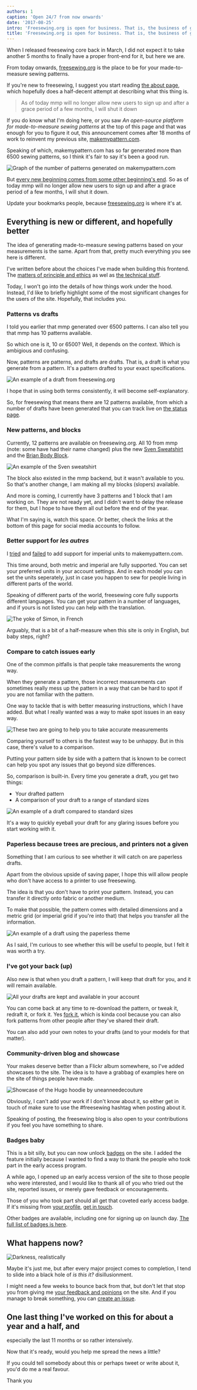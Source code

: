 ```yaml
---
authors: 1
caption: 'Open 24/7 from now onwards'
date: '2017-08-25'
intro: 'Freesewing.org is open for business. That is, the business of giving away free sewing patterns'
title: 'Freesewing.org is open for business. That is, the business of giving away free sewing patterns'
---
```


When I released freesewing core back in March, I did not expect it to take
another 5 months to finally have a proper front-end for it, but here we are.

From today onwards, [freesewing.org](https://freesewing.org/) is the place to
be for your made-to-measure sewing patterns.

<!-- truncate -->

If you're new to freesewing, I suggest you start reading [the about
page](/about/), which hopefully does a half-decent attempt at describing what
this thing is.

> As of today mmp will no longer allow new users to sign up and after a grace
> period of a few months, I will shut it down

If you do know what I'm doing here, or you saw _An open-source platform for
made-to-measure sewing patterns_ at the top of this page and that was enough
for you to figure it out, this announcement comes after 18 months of work to
reinvent my previous site, [makemypattern.com](https://makemypattern.com/).

Speaking of which, makemypattern.com has so far generated more than 6500 sewing
patterns, so I think it's fair to say it's been a good run.

![Graph of the number of patterns generated on
makemypattern.com](https://posts.freesewing.org/uploads/mmp_patterns_82c2056938.png)

But [every new beginning comes from some other beginning's
end](https://www.youtube.com/watch?v=xGytDsqkQY8). So as of today mmp will no
longer allow new users to sign up and after a grace period of a few months, I
will shut it down.

Update your bookmarks people, because [freesewing.org](https://freesewing.org/)
is where it's at.

## Everything is new or different, and hopefully better

The idea of generating made-to-measure sewing patterns based on your
measurements is the same. Apart from that, pretty much everything you see here
is different.

I've written before about the choices I've made when building this frontend.
The [matters of principle and ethics](/blog/privacy-choices/) as wel as [the
technical stuff](/blog/freesewing-goes-jamstack/).

Today, I won't go into the details of how things work under the hood. Instead,
I'd like to briefly highlight some of the most significant changes for the
users of the site. Hopefully, that includes you.

### Patterns vs drafts

I told you earlier that mmp generated over 6500 patterns. I can also tell you
that mmp has 10 patterns available.

So which one is it, 10 or 6500? Well, it depends on the context. Which is
ambigious and confusing.

Now, patterns are patterns, and drafts are drafts. That is, a draft is what
you generate from a pattern. It's a pattern drafted to your exact
specifications.

![An example of a draft from
freesewing.org](https://posts.freesewing.org/uploads/draft_sample_7e92caf0d6.svg)

I hope that in using both terms consistently, it will become self-explanatory.

So, for freesewing that means there are 12 patterns available, from which a
number of drafts have been generated that you can track live on [the status
page](/status).

### New patterns, and blocks

Currently, 12 patterns are available on freesewing.org. All 10 from mmp (note:
some have had their name changed) plus the new [Sven
Sweatshirt](/designs/sven) and the [Brian Body Block](/designs/brian).

![An example of the Sven
sweatshirt](https://posts.freesewing.org/uploads/sven_b189ad1368.jpg)

The block also existed in the mmp backend, but it wasn't available to you. So
that's another change, I am making all my blocks (slopers) available.

And more is coming, I currently have 3 patterns and 1 block that I am working
on. They are not ready yet, and I didn't want to delay the release for them,
but I hope to have them all out before the end of the year.

What I'm saying is, watch this space. Or better, check the links at the bottom
of this page for social media accounts to follow.

### Better support for _les autres_

I
[tried](https://makemypattern.com/blog/imperial-units-have-been-spotted-and-they-might-break-things)
and [failed](https://makemypattern.com/blog/imperial-units-not-worth-it) to add
support for imperial units to makemypattern.com.

This time around, both metric and imperial are fully supported. You can set
your preferred units in your account settings. And in each model you can set
the units seperately, just in case you happen to sew for people living in
different parts of the world.

Speaking of different parts of the world, freesewing core fully supports
different languages. You can get your pattern in a number of languages, and if
yours is not listed you can help with the translation.

![The yoke of Simon, in
French](https://posts.freesewing.org/uploads/yoke_7555f8616c.svg)

Arguably, that is a bit of a half-measure when this site is only in English,
but baby steps, right?

### Compare to catch issues early

One of the common pitfalls is that people take measurements the wrong way.

When they generate a pattern, those incorrect measurements can sometimes really
mess up the pattern in a way that can be hard to spot if you are not familiar
with the pattern.

One way to tackle that is with better measuring instructions, which I have
added. But what I really wanted was a way to make spot issues in an easy way.

![These two are going to help you to take accurate
measurements](https://posts.freesewing.org/uploads/standing_d66bef801a.jpg)

Comparing yourself to others is the fastest way to be unhappy. But in this
case, there's value to a comparison.

Putting your pattern side by side with a pattern that is known to be correct
can help you spot any issues that go beyond size differences.

So, comparison is built-in. Every time you generate a draft, you get two
things:

- Your drafted pattern
- A comparison of your draft to a range of standard sizes

![An example of a draft compared to standard
sizes](https://posts.freesewing.org/uploads/compare_sample_171c3eaecd.svg)

It's a way to quickly eyeball your draft for any glaring issues before you
start working with it.

### Paperless because trees are precious, and printers not a given

Something that I am curious to see whether it will catch on are paperless
drafts.

Apart from the obvious upside of saving paper, I hope this will allow people
who don't have access to a printer to use freesewing.

The idea is that you don't have to print your pattern. Instead, you can
transfer it directly onto fabric or another medium.

To make that possible, the pattern comes with detailed dimensions and a metric
grid (or imperial grid if you're into that) that helps you transfer all the
information.

![An example of a draft using the paperless
theme](https://posts.freesewing.org/uploads/paperless_sample_def717482e.svg)

As I said, I'm curious to see whether this will be useful to people, but I felt
it was worth a try.

### I've got your back (up)

Also new is that when you draft a pattern, I will keep that draft for you, and
it will remain available.

![All your drafts are kept and available in your
account](https://posts.freesewing.org/uploads/draft_list_7950e1609a.png)

You can come back at any time to re-download the pattern, or tweak it, redraft
it, or fork it. Yes [fork it](/docs/site/fork), which is kinda cool because
you can also fork patterns from other people after they've shared their draft.

You can also add your own notes to your drafts (and to your models for that
matter).

### Community-driven blog and showcase

Your makes deserve better than a Flickr album somewhere, so I've added
showcases to the site. The idea is to have a grabbag of examples here on the
site of things people have made.

![Showcase of the Hugo hoodie by
uneanneedecouture](https://posts.freesewing.org/uploads/hugo_b331b0c298.jpg)

Obviously, I can't add your work if I don't know about it, so either get in
touch of make sure to use the #freesewing hashtag when posting about it.

Speaking of posting, the freesewing blog is also open to your contributions if
you feel you have something to share.

### Badges baby

This is a bit silly, but you can now unlock [badges](/docs/site/badges) on the
site. I added the feature initially because I wanted to find a way to thank
the people who took part in the early access program.

A while ago, I opened up an early access version of the site to those people
who were interested, and I would like to thank all of you who tried out the
site, reported issues, or merely gave feedback or encouragements.

Those of you who took part should all get that coveted early access badge. If
it's missing from [your profile](/profile), [get in touch](/contact).

Other badges are available, including one for signing up on launch day. [The
full list of badges is here](/docs/site/badges).

## What happens now?

![Darkness,
realistically](https://posts.freesewing.org/uploads/darkness_a9b72d2537.svg)

Maybe it's just me, but after every major project comes to completion, I tend
to slide into a black hole of _is this it?_ disillusionment.

I might need a few weeks to bounce back from that, but don't let that stop you
from giving me [your feedback and opinions](/contact) on the site. And if you
manage to break something, you can [create an
issue](https://github.com/freesewing/site/issues/new).

## One last thing I've worked on this for about a year and a half, and

especially the last 11 months or so rather intensively.

Now that it's ready, would you help me spread the news a little?

If you could tell somebody about this or perhaps tweet or write about it, you'd
do me a real favour.

Thank you
